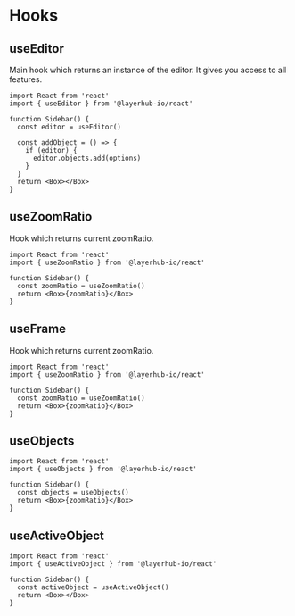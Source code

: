 # Hooks

## useEditor

Main hook which returns an instance of the editor. It gives you access to all features.

```tsx
import React from 'react'
import { useEditor } from '@layerhub-io/react'

function Sidebar() {
  const editor = useEditor()

  const addObject = () => {
    if (editor) {
      editor.objects.add(options)
    }
  }
  return <Box></Box>
}
```

## useZoomRatio

Hook which returns current zoomRatio.

```tsx
import React from 'react'
import { useZoomRatio } from '@layerhub-io/react'

function Sidebar() {
  const zoomRatio = useZoomRatio()
  return <Box>{zoomRatio}</Box>
}
```

## useFrame


Hook which returns current zoomRatio.

```tsx
import React from 'react'
import { useZoomRatio } from '@layerhub-io/react'

function Sidebar() {
  const zoomRatio = useZoomRatio()
  return <Box>{zoomRatio}</Box>
}
```

## useObjects

```tsx
import React from 'react'
import { useObjects } from '@layerhub-io/react'

function Sidebar() {
  const objects = useObjects()
  return <Box>{zoomRatio}</Box>
}
```  

## useActiveObject

```tsx
import React from 'react'
import { useActiveObject } from '@layerhub-io/react'

function Sidebar() {
  const activeObject = useActiveObject()
  return <Box></Box>
}
```